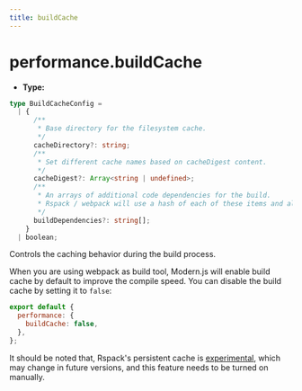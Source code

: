 ```yaml
---
title: buildCache
---
```


# performance.buildCache

- **Type:**

```ts
type BuildCacheConfig =
  | {
      /**
       * Base directory for the filesystem cache.
       */
      cacheDirectory?: string;
      /**
       * Set different cache names based on cacheDigest content.
       */
      cacheDigest?: Array<string | undefined>;
      /**
       * An arrays of additional code dependencies for the build.
       * Rspack / webpack will use a hash of each of these items and all dependencies to invalidate the filesystem cache.
       */
      buildDependencies?: string[];
    }
  | boolean;
```

Controls the caching behavior during the build process.

When you are using webpack as build tool, Modern.js will enable build cache by default to improve the compile speed. You can disable the build cache by setting it to `false`:

```js
export default {
  performance: {
    buildCache: false,
  },
};
```

It should be noted that, Rspack's persistent cache is [experimental](https://rspack.dev/config/experiments#experimentscache), which may change in future versions, and this feature needs to be turned on manually.


<RsbuildConfig configName="performance.buildCache" />

